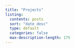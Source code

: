 ```yaml
---
title: "Projects"
listing: 
  contents: posts
  sort: "date desc"
  type: default
  categories: false
  max-description-length: 175
---
```

